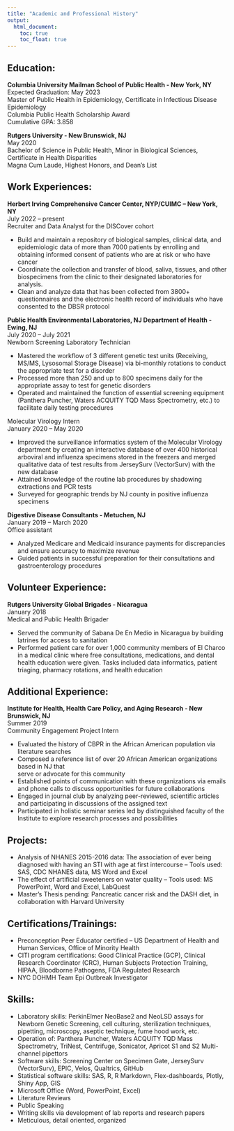 ```yaml
---
title: "Academic and Professional History"
output: 
  html_document:
    toc: true
    toc_float: true
---
```



## Education:

**Columbia University Mailman School of Public Health - New York, NY**  
Expected Graduation: May 2023  
Master of Public Health in Epidemiology, Certificate in Infectious Disease Epidemiology  
Columbia Public Health Scholarship Award  
Cumulative GPA: 3.858

	
**Rutgers University - New Brunswick, NJ**  
May 2020  
Bachelor of Science in Public Health, Minor in Biological Sciences, Certificate in Health Disparities  
Magna Cum Laude, Highest Honors, and Dean’s List  


## Work Experiences:

**Herbert Irving Comprehensive Cancer Center, NYP/CUIMC – New York, NY**  
July 2022 – present  
Recruiter and Data Analyst for the DISCover cohort  							

* Build and maintain a repository of biological samples, clinical data, and epidemiologic data of more than 7000 patients by enrolling and obtaining informed consent of patients who are at risk or who have cancer
* Coordinate the collection and transfer of blood, saliva, tissues, and other biospecimens from the clinic to their designated laboratories for analysis.
* Clean and analyze data that has been collected from 3800+ questionnaires and the electronic health record of individuals who have consented to the DBSR protocol

**Public Health Environmental Laboratories, NJ Department of Health - Ewing, NJ**  
July 2020 – July 2021  
Newborn Screening Laboratory Technician

* Mastered the workflow of 3 different genetic test units (Receiving, MS/MS, Lysosomal Storage Disease) via bi-monthly rotations to conduct the appropriate test for a disorder  
* Processed more than 250 and up to 800 specimens daily for the appropriate assay to test for genetic disorders 
* Operated and maintained the function of essential screening equipment (Panthera Puncher, Waters ACQUITY TQD Mass Spectrometry, etc.) to facilitate daily testing procedures 
	      
Molecular Virology Intern  
January 2020 – May 2020

* Improved the surveillance informatics system of the Molecular Virology department by creating an interactive database of over 400 historical arboviral and influenza specimens stored in the freezers and merged qualitative data of test results from JerseySurv (VectorSurv) with the new database
* Attained knowledge of the routine lab procedures by shadowing extractions and PCR tests  
* Surveyed for geographic trends by NJ county in positive influenza specimens

**Digestive Disease Consultants - Metuchen, NJ**  
January 2019 – March 2020  
Office assistant
	
* Analyzed Medicare and Medicaid insurance payments for discrepancies and ensure accuracy to maximize revenue
* Guided patients in successful preparation for their consultations and gastroenterology procedures  


## Volunteer Experience:

**Rutgers University Global Brigades - Nicaragua**  
January 2018  
Medical and Public Health Brigader 

* Served the community of Sabana De En Medio in Nicaragua by building latrines for access to sanitation
* Performed patient care for over 1,000 community members of El Charco in a medical clinic where free consultations, medications, and dental health education were given. Tasks included data informatics, patient triaging, pharmacy rotations, and health education	


## Additional Experience:

**Institute for Health, Health Care Policy, and Aging Research - New Brunswick, NJ**  
Summer 2019  
Community Engagement Project Intern 

* Evaluated the history of CBPR in the African American population via literature searches
* Composed a reference list of over 20 African American organizations based in NJ that  
serve or advocate for this community   
* Established points of communication with these organizations via emails and phone calls to discuss opportunities for future collaborations 
*  Engaged in journal club by analyzing peer-reviewed, scientific articles and participating in discussions of the assigned text
*  Participated in holistic seminar series led by distinguished faculty of the Institute to explore research processes and possibilities


## Projects:

* Analysis of NHANES 2015-2016 data: The association of ever being diagnosed with having an STI with age at first intercourse – Tools used: SAS, CDC NHANES data, MS Word and Excel
* The effect of artificial sweeteners on water quality – Tools used: MS PowerPoint, Word and Excel, LabQuest  
* Master's Thesis pending: Pancreatic cancer risk and the DASH diet, in collaboration with Harvard University


## Certifications/Trainings:

* Preconception Peer Educator certified – US Department of Health and Human Services, Office of Minority Health 
* CITI program certifications: Good Clinical Practice (GCP), Clinical Research Coordinator (CRC), Human Subjects Protection Training, HIPAA, Bloodborne Pathogens, FDA Regulated Research  
* NYC DOHMH Team Epi Outbreak Investigator 


## Skills:

* Laboratory skills: PerkinElmer NeoBase2 and NeoLSD assays for Newborn Genetic Screening, cell culturing, sterilization techniques, pipetting, microscopy, aseptic technique, fume hood work, etc. 
* Operation of: Panthera Puncher, Waters ACQUITY TQD Mass Spectrometry, TriNest, Centrifuge, Sonicator, Apricot S1 and S2 Multi-channel pipettors 
* Software skills: Screening Center on Specimen Gate, JerseySurv (VectorSurv), EPIC, Velos, Qualtrics, GitHub
* Statistical software skills: SAS, R, R Markdown, Flex-dashboards, Plotly, Shiny App, GIS
* Microsoft Office (Word, PowerPoint, Excel) 
* Literature Reviews 
* Public Speaking 
* Writing skills via development of lab reports and research papers 
* Meticulous, detail oriented, organized 


